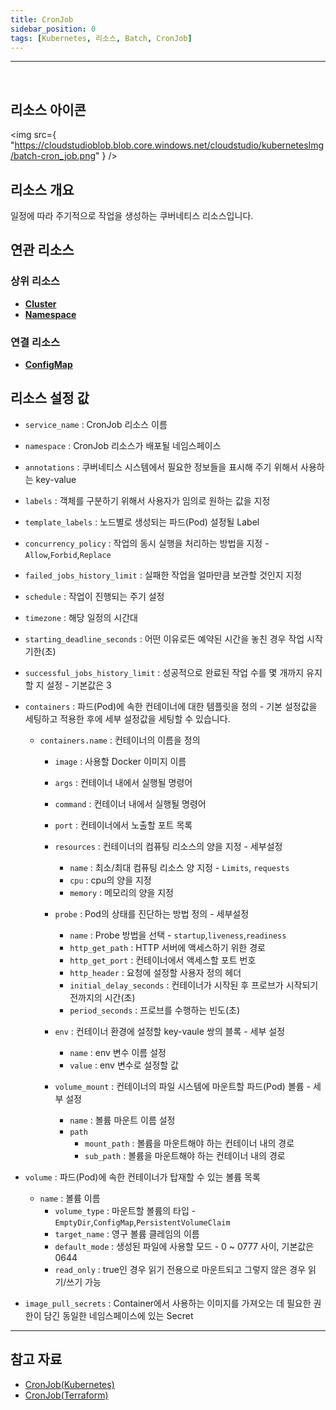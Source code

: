```yaml
---
title: CronJob
sidebar_position: 0
tags: [Kubernetes, 리소스, Batch, CronJob]
---
```



<hr />
<br />


## 리소스 아이콘

<img
    src={
        "https://cloudstudioblob.blob.core.windows.net/cloudstudio/kubernetesImg/batch-cron_job.png"
    }
/>

## 리소스 개요

일정에 따라 주기적으로 작업을 생성하는 쿠버네티스 리소스입니다.

## 연관 리소스

### 상위 리소스

-   [**Cluster**](https://docs.cstudio.app/docs/resource/kubernetes/Base/Cluster)
-   [**Namespace**](https://docs.cstudio.app/docs/resource/kubernetes/Core/Namespace)

### 연결 리소스

-   [**ConfigMap**](https://docs.cstudio.app/docs/resource/kubernetes/Core/ConfigMap)


## 리소스 설정 값

-   `service_name` : CronJob 리소스 이름
-   `namespace` : CronJob 리소스가 배포될 네임스페이스
-   `annotations` : 쿠버네티스 시스템에서 필요한 정보들을 표시해 주기 위해서 사용하는 key-value
-   `labels` : 객체를 구분하기 위해서 사용자가 임의로 원하는 값을 지정
-   `template_labels` : 노드별로 생성되는 파드(Pod) 설정될 Label
-   `concurrency_policy` : 작업의 동시 실행을 처리하는 방법을 지정 - `Allow`,`Forbid`,`Replace`
-   `failed_jobs_history_limit` : 실패한 작업을 얼마만큼 보관할 것인지 지정
-   `schedule` : 작업이 진행되는 주기 설정
-   `timezone` : 해당 일정의 시간대
-   `starting_deadline_seconds` : 어떤 이유로든 예약된 시간을 놓친 경우 작업 시작 기한(초)
-   `successful_jobs_history_limit` : 성공적으로 완료된 작업 수를 몇 개까지 유지할 지 설정 - 기본값은 3

-   `containers` : 파드(Pod)에 속한 컨테이너에 대한 템플릿을 정의 - 기본 설정값을 세팅하고 적용한 후에 세부 설정값을 세팅할 수 있습니다.
    -   `containers.name` : 컨테이너의 이름을 정의
        -   `image` : 사용할 Docker 이미지 이름
        -   `args` : 컨테이너 내에서 실행될 명령어
        -   `command` : 컨테이너 내에서 실행될 명령어
        -   `port` : 컨테이너에서 노출할 포트 목록 

        -   `resources` : 컨테이너의 컴퓨팅 리소스의 양을 지정  - 세부설정 
            -   `name` : 최소/최대 컴퓨팅 리소스 양 지정   - `Limits`, `requests`     
            -   `cpu` : cpu의 양을 지정    
            -   `memory` : 메모리의 양을 지정

        -   `probe` : Pod의 상태를 진단하는 방법 정의  - 세부설정 
            -   `name` : Probe 방법을 선택 - `startup`,`liveness`,`readiness`
            -   `http_get_path` : HTTP 서버에 액세스하기 위한 경로
            -   `http_get_port` : 컨테이너에서 액세스할 포트 번호
            -   `http_header` : 요청에 설정할 사용자 정의 헤더
            -   `initial_delay_seconds` : 컨테이너가 시작된 후 프로브가 시작되기 전까지의 시간(초)
            -   `period_seconds` : 프로브를 수행하는 빈도(초)

        -   `env` : 컨테이너 환경에 설정할 key-vaule 쌍의 블록 - 세부 설정
            -   `name` : env 변수 이름 설정
            -   `value` : env 변수로 설정할 값

        -   `volume_mount` : 컨테이너의 파일 시스템에 마운트할 파드(Pod) 볼륨 - 세부 설정
            -   `name` : 볼륨 마운트 이름 설정
            -   `path` 
                -   `mount_path` : 볼륨을 마운트해야 하는 컨테이너 내의 경로
                -   `sub_path` : 볼륨을 마운트해야 하는 컨테이너 내의 경로
            
-   `volume` : 파드(Pod)에 속한 컨테이너가 탑재할 수 있는 볼륨 목록
    -   `name` : 볼륨 이름
        -   `volume_type` : 마운트할 볼륨의 타입 - `EmptyDir`,`ConfigMap`,`PersistentVolumeClaim`
        -   `target_name` : 영구 볼륨 클레임의 이름
        -   `default_mode` : 생성된 파일에 사용할 모드 - 0 ~ 0777 사이, 기본값은 0644
        -   `read_only` : true인 경우 읽기 전용으로 마운트되고 그렇지 않은 경우 읽기/쓰기 가능

-   `image_pull_secrets` : Container에서 사용하는 이미지를 가져오는 데 필요한 권한이 담긴 동일한 네임스페이스에 있는 Secret



---

## 참고 자료

-   [CronJob(Kubernetes)](https://kubernetes.io/docs/concepts/workloads/controllers/cron-jobs/)
-   [CronJob(Terraform)](https://registry.terraform.io/providers/hashicorp/kubernetes/latest/docs/resources/cron_job_v1)
